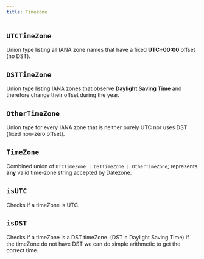 ```yaml
---
title: Timezone
---
```


## `UTCTimeZone`

Union type listing all IANA zone names that have a fixed **UTC±00:00** offset (no DST).

<CodeExample file="reference/timezone/UTCTimeZone.ts" title="UTCTimeZone" />

## `DSTTimeZone`

Union type listing IANA zones that observe **Daylight Saving Time** and therefore change their offset during the year.

<CodeExample file="reference/timezone/DSTTimeZone.ts" title="DSTTimeZone" />

## `OtherTimeZone`

Union type for every IANA zone that is neither purely UTC nor uses DST (fixed non-zero offset).

<CodeExample file="reference/timezone/OtherTimeZone.ts" title="OtherTimeZone" />

## `TimeZone`

Combined union of `UTCTimeZone | DSTTimeZone | OtherTimeZone`; represents **any** valid time-zone string accepted by Datezone.

<CodeExample file="reference/timezone/TimeZone.ts" title="TimeZone" />

## `isUTC`

Checks if a timeZone is UTC.

<CodeExample file="reference/timezone/isUTC.ts" title="isUTC" />

## `isDST`

Checks if a timeZone is a DST timeZone. (DST = Daylight Saving Time)
If the timeZone do not have DST we can do simple arithmetic to get the correct time.

<CodeExample file="reference/timezone/isDST.ts" title="isDST" />
